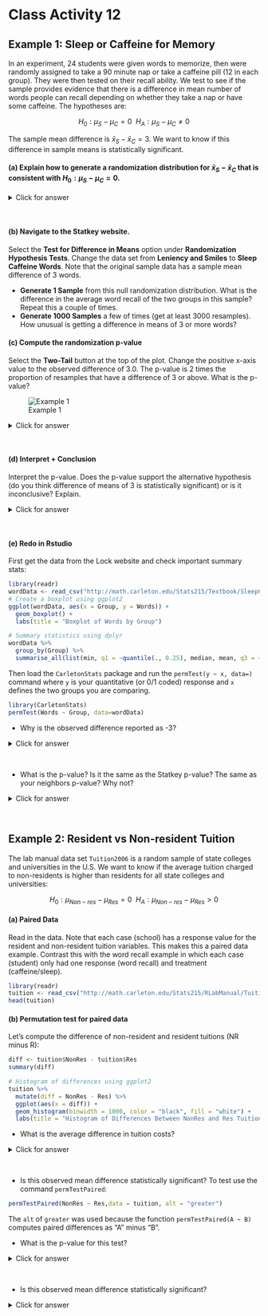 # Class Activity 12

## Example 1:  Sleep or Caffeine for Memory

In an experiment, 24 students were given words to memorize, then were randomly assigned to take a 90 minute nap or take a caffeine pill (12 in each group).  They were then tested on their recall ability.  We test to see if the sample provides evidence that there is a difference in mean number of words people can recall depending on whether they take a nap or have some caffeine.  The hypotheses are: 

$$
H_0: \mu_S - \mu_C = 0 \ \ H_A: \mu_S - \mu_C \neq 0
$$

The sample mean difference is $\bar{x}_S - \bar{x}_C = 3$. We want to know if this difference in sample means is statistically significant. 

#### (a) Explain how to generate a randomization distribution for $\bar{x}_S - \bar{x}_C$ that is consistent with $H_0: \mu_S - \mu_C = 0$.

<details><summary><red>Click for answer</red></summary>
*Answer:* We could randomly reassign the treatment to the study participants since, under the null, their recall abilities would be the same under either treatment. For each reassignment, we recomputed the sample mean difference and plot it in the dotplot shown below
</details><br>


#### (b) Navigate to the Statkey website. 

Select the **Test for Difference in Means** option under **Randomization Hypothesis Tests**. Change the data set from **Leniency and Smiles** to **Sleep Caffeine Words**. Note that the original sample data has a sample mean difference of 3 words.  

- **Generate 1 Sample** from this null randomization distribution. What is the difference in the average word recall of the two groups in this sample? Repeat this a couple of times.
- **Generate 1000 Samples** a few of times (get at least 3000 resamples). How unusual is getting a difference in means of 3 or more words?

\vspace*{.5in}

#### (c) 	Compute the randomization p-value

Select the **Two-Tail** button at the top of the plot. Change the positive x-axis value to the observed difference of 3.0. The p-value is 2 times the proportion of resamples that have a difference of 3 or above. What is the p-value? 

![Example 1](data/wordRand.png)

<details><summary><red>Click for answer</red></summary>
*Answer:* We see in the image that the proportion in the tail beyond the sample statistic of 3.0 is 0.022.  Because this is a two-tail test, we have to account for both tails, so the p-value is 2(0.022) = 0.044.
</details><br>

#### (d) 	Interpret + Conclusion
Interpret the p-value. Does the p-value support the alternative hypothesis (do you think difference of means of 3 is statistically significant) or is it inconclusive? Explain.

<details><summary><red>Click for answer</red></summary>
*Answer:* We would see a difference of at least 3 words recalled, on average, in about 4.4% of all possible samples if the influence of sleep and caffeine on recall was the same The results show some evidence of statistical significance, meaning that the caffeine and sleep may have some difference effects on word recall ability. 
</details><br>


#### (e) Redo in Rstudio
First get the data from the Lock website and check important summary stats:

```r
library(readr)
wordData <- read_csv("http://math.carleton.edu/Stats215/Textbook/SleepCaffeine.csv")
# Create a boxplot using ggplot2
ggplot(wordData, aes(x = Group, y = Words)) +
  geom_boxplot() +
  labs(title = "Boxplot of Words by Group")
```


```r
# Summary statistics using dplyr
wordData %>%
  group_by(Group) %>%
  summarise_all(list(min, q1 = ~quantile(., 0.25), median, mean, q3 = ~quantile(., 0.75), max))
```


Then load the `CarletonStats` package and run the `permTest(y ~ x, data=)` command where `y` is your quantitative (or 0/1 coded) response and `x` defines the two groups you are comparing. 

```r
library(CarletonStats)
permTest(Words ~ Group, data=wordData)
```

- Why is the observed difference reported as -3?

<details><summary><red>Click for answer</red></summary>
*Answer:* The difference is computed alphabetically: Caffeine minus Sleep so the difference in now -3 instead of +3. </details><br>


- What is the p-value? Is it the same as the Statkey p-value? The same as your neighbors p-value? Why not?

<details><summary><red>Click for answer</red></summary>
*Answer:* The p-value is around 5%. Any difference between Statkey, neighbors or different runs of the `permTest` command stem from the fact that different resamples are obtained each time a randomization distribution is generated. There may be some small (inconsequential) difference in p-values due to this.
</details><br>


## Example 2:  Resident vs Non-resident Tuition
The lab manual data set `Tuition2006` is a random sample of state colleges and universities in the U.S. We want to know if the average tuition  charged to  non-residents is higher than residents  for all state colleges and universities:

$$
H_0: \mu_{Non-res} - \mu_{Res} = 0 \ \ H_A: \mu_{Non-res} - \mu_{Res} > 0
$$

#### (a) Paired Data
Read in the data. Note that each case (school) has a response value for the resident and non-resident tuition variables. This makes this a paired data example. Contrast this with the word recall example in which each case (student) only had one response (word recall) and treatment (caffeine/sleep). 

```r
library(readr)
tuition <- read_csv("http://math.carleton.edu/Stats215/RLabManual/Tuition2006.csv")
head(tuition)
```


#### (b) Permutation test for paired data

Let's compute the difference of non-resident and resident tuitions (NR minus R):

```r
diff <- tuition$NonRes - tuition$Res
summary(diff)
```

```r
# Histogram of differences using ggplot2
tuition %>%
  mutate(diff = NonRes - Res) %>%
  ggplot(aes(x = diff)) +
  geom_histogram(binwidth = 1000, color = "black", fill = "white") +
  labs(title = "Histogram of Differences Between NonRes and Res Tuition")
```


- What is the average difference in tuition costs?

<details><summary><red>Click for answer</red></summary>
*Answer:* The observed mean difference is $3584
</details><br>


- Is this observed mean difference statistically significant? To test use the command `permTestPaired`:
```r
permTestPaired(NonRes ~ Res,data = tuition, alt = "greater")
```
The `alt` of `greater` was used because the function `permTestPaired(A ~ B)` computes paired differences as "A" minus "B". 

- What is the p-value for this test?

<details><summary><red>Click for answer</red></summary>
*Answer:* Less than 0.0001
</details><br>

- Is this observed mean difference statistically significant? 

<details><summary><red>Click for answer</red></summary>
*Answer:* Yes, an observed mean difference of at least $3584 would rarely occur just by chance which provides us strong evidence that the mean tuition amount of non-residents is higher than residents in the population of state colleges and universities (in 2006).
</details><br>


